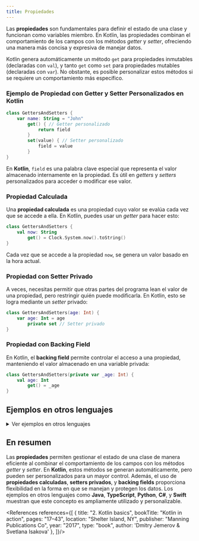 ```yaml
---
title: Propiedades
---
```


<ReadingTime />

Las **propiedades** son fundamentales para definir el estado de una clase y funcionan como variables miembro. En Kotlin, las propiedades combinan el comportamiento de los campos con los métodos *getter* y *setter*, ofreciendo una manera más concisa y expresiva de manejar datos.

Kotlin genera automáticamente un método `get` para propiedades inmutables (declaradas con `val`), y tanto `get` como `set` para propiedades mutables (declaradas con `var`). No obstante, es posible personalizar estos métodos si se requiere un comportamiento más específico.

### Ejemplo de Propiedad con Getter y Setter Personalizados en Kotlin

```kotlin
class GettersAndSetters {
    var name: String = "John"
        get() { // Getter personalizado
            return field
        }
        set(value) { // Setter personalizado
            field = value
        }
}
```

En **Kotlin**, `field` es una palabra clave especial que representa el valor almacenado internamente en la propiedad. Es útil en *getters* y *setters* personalizados para acceder o modificar ese valor.

### Propiedad Calculada

Una **propiedad calculada** es una propiedad cuyo valor se evalúa cada vez que se accede a ella. En Kotlin, puedes usar un *getter* para hacer esto:

```kotlin
class GettersAndSetters {
    val now: String
        get() = Clock.System.now().toString()
}
```

Cada vez que se accede a la propiedad `now`, se genera un valor basado en la hora actual.

### Propiedad con Setter Privado

A veces, necesitas permitir que otras partes del programa lean el valor de una propiedad, pero restringir quién puede modificarla. En Kotlin, esto se logra mediante un *setter* privado:

```kotlin
class GettersAndSetters(age: Int) {
    var age: Int = age
        private set // Setter privado
}
```

### Propiedad con Backing Field

En Kotlin, el **backing field** permite controlar el acceso a una propiedad, manteniendo el valor almacenado en una variable privada:

```kotlin
class GettersAndSetters(private var _age: Int) {
    val age: Int
        get() = _age
}
```

## Ejemplos en otros lenguajes
<details>
    <summary>Ver ejemplos en otros lenguajes</summary>

    ### Java

    En **Java**, puedes usar la biblioteca **Lombok** para generar automáticamente getters y setters sin necesidad de escribirlos manualmente. Esto hace que el código sea más conciso, similar a Kotlin:

    ```java
    import lombok.Getter;
    import lombok.Setter;

    public class GettersAndSetters {
        @Getter @Setter
        private String name = "John";
    }
    ```

    ### TypeScript

    En **TypeScript**, las propiedades también pueden tener *getters* y *setters* personalizados para controlar el acceso a los valores:

    ```typescript
    class GettersAndSetters {
        private _name: string = 'John';

        get name(): string { // Getter personalizado
            return this._name;
        }

        set name(value: string) { // Setter personalizado
            this._name = value;
        }
    }
    ```

    ### Python

    En **Python**, las propiedades se pueden definir con el decorador `@property`, proporcionando getters y setters personalizados:

    ```python
    class GettersAndSetters:
        def __init__(self):
            self._name = "John"

        @property
        def name(self):  # Getter personalizado
            return self._name

        @name.setter
        def name(self, value):  # Setter personalizado
            self._name = value
    ```

    ### C#

    En **C#**, las propiedades combinan `get` y `set` en una única estructura, lo que facilita su uso:

    ```csharp
    public class GettersAndSetters {
        private string _name = "John";

        public string Name { // Propiedad con getter y setter
            get { return _name; }
            set { _name = value; }
        }
    }
    ```

    ### Swift

    En **Swift**, las propiedades también permiten personalizar los accesores mediante `get` y `set`:

    ```swift
    class GettersAndSetters {
        private var _name: String = "John"

        var name: String {
            get { return _name } // Getter personalizado
            set { _name = newValue } // Setter personalizado
        }
    }
    ```
</details>

## En resumen

Las **propiedades** permiten gestionar el estado de una clase de manera eficiente al combinar el comportamiento de los campos con los métodos *getter* y *setter*. En **Kotlin**, estos métodos se generan automáticamente, pero pueden ser personalizados para un mayor control. Además, el uso de **propiedades calculadas**, **setters privados**, y **backing fields** proporciona flexibilidad en la forma en que se manejan y protegen los datos. Los ejemplos en otros lenguajes como **Java**, **TypeScript**, **Python**, **C#**, y **Swift** muestran que este concepto es ampliamente utilizado y personalizable.

<References references={[
    {
        title: "2. Kotlin basics",
        bookTitle: "Kotlin in action",
        pages: "17–43",
        location: "Shelter Island, NY",
        publisher: "Manning Publications Co",
        year: "2017",
        type: "book",
        author: 'Dmitry Jemerov & Svetlana Isakova'
    },
]}/>
